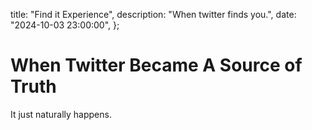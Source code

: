   title: "Find it Experience",
  description: "When twitter finds you.",
  date: "2024-10-03 23:00:00",
};

# When Twitter Became A Source of Truth

It just naturally happens.